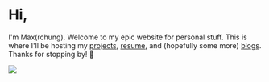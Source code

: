 # Hi,

I'm Max(rchung). Welcome to my epic website for personal stuff. This is where
I'll be hosting my [projects](projects), [resume](about), and (hopefully some
more) [blogs](blogs). Thanks for stopping by! 🐸

<img id="daboi" src="/daboi.jpg" />